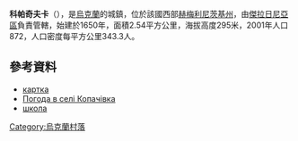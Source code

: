 {{coord|49|21|7|N|27|21|15|E|scale:100000|display=title}}

'''科帕奇夫卡'''（{{lang-uk|Копачівка}}），是[[烏克蘭|烏克蘭]]的城鎮，位於該國西部[[赫梅利尼茨基州|赫梅利尼茨基州]]，由[[傑拉日尼亞區|傑拉日尼亞區]]負責管轄，始建於1650年，面積2.54平方公里，海拔高度295米，2001年人口872，人口密度每平方公里343.3人。

==參考資料==
*[http://gska2.rada.gov.ua/pls/z7502/A005?rf7571=35754 картка]{{dead link|date=2018年4月 |bot=InternetArchiveBot |fix-attempted=yes }}
* [http://weather.in.ua/ua/hmel'nickaja/11407 Погода в селі Копачівка]
* [http://kopachivka.elitno.net/  школа]{{dead link|date=2018年4月 |bot=InternetArchiveBot |fix-attempted=yes }}

{{Ukraine-geo-stub}}
[[Category:烏克蘭村落|Category:烏克蘭村落]]